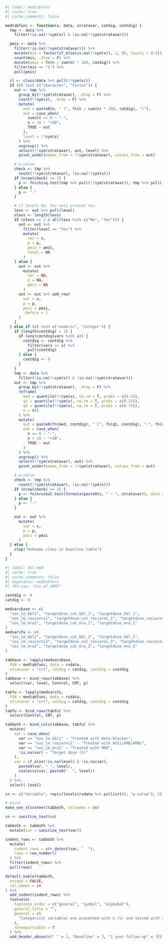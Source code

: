 ```r
#| label: medtabfunc
#| cache: true
#| cache.comments: false

medtabfunc <- function(x, data, stratavar, catdig, contdig) {
  tmp <- data %>%
    filter(!is.na(!!sym(x)) & !is.na(!!sym(stratavar)))

  pmis <- data %>%
    filter(!is.na(!!sym(stratavar))) %>%
    mutate(mis = factor(if_else(is.na(!!sym(x)), 1, 0), levels = 0:1)) %>%
    count(mis, .drop = F) %>%
    mutate(pmis = fn(n / sum(n) * 100, catdig)) %>%
    filter(mis == "1") %>%
    pull(pmis)

  cl <- class(data %>% pull(!!sym(x)))
  if (cl %in% c("character", "factor")) {
    out <- tmp %>%
      group_by(!!sym(stratavar), .drop = F) %>%
      count(!!sym(x), .drop = F) %>%
      mutate(
        out = paste0(n, " (", fn(n / sum(n) * 100, catdig), ")"),
        out = case_when(
          sum(n) == 0 ~ "-",
          n < 10 ~ "<10",
          TRUE ~ out
        ),
        level = !!sym(x)
      ) %>%
      ungroup() %>%
      select(!!sym(stratavar), out, level) %>%
      pivot_wider(names_from = !!sym(stratavar), values_from = out)

    # p-value
    check <- tmp %>%
      count(!!sym(stratavar), !is.na(!!sym(x)))
    if (nrow(check) >= 2) {
      p <- fn(chisq.test(tmp %>% pull(!!sym(stratavar)), tmp %>% pull(!!sym(x)))$p.value, p = T, dig = 3)
    } else {
      p <- "-"
    }

    # if levels No, Yes only present Yes
    levs <- out %>% pull(level)
    nlevs <- length(levs)
    if (nlevs == 2 & all(levs %in% c("No", "Yes"))) {
      out <- out %>%
        filter(level == "Yes") %>%
        mutate(
          var = x,
          p = p,
          pmis = pmis,
          level = NA
        )
    } else {
      out <- out %>%
        mutate(
          var = NA,
          p = NA,
          pmis = NA
        )
      out <- out %>% add_row(
        var = x,
        p = p,
        pmis = pmis,
        .before = 1
      )
    }
  } else if (cl %in% c("numeric", "integer")) {
    if (length(contdig) > 1) {
      if (any(contdig$vars %in% x)) {
        contdig <- contdig %>%
          filter(vars == x) %>%
          pull(contdig)
      } else {
        contdig <- 0
      }
    }
    tmp <- data %>%
      filter(!is.na(!!sym(x)) & !is.na(!!sym(stratavar)))
    out <- tmp %>%
      group_by(!!sym(stratavar), .drop = F) %>%
      reframe(
        med = quantile(!!sym(x), na.rm = T, probs = c(0.5)),
        q1 = quantile(!!sym(x), na.rm = T, probs = c(0.25)),
        q3 = quantile(!!sym(x), na.rm = T, probs = c(0.75)),
        n = n()
      ) %>%
      mutate(
        out = paste0(fn(med, contdig), " [", fn(q1, contdig), "-", fn(q3, contdig), "]"),
        out = case_when(
          n == 0 ~ "-",
          n < 10 ~ "<10",
          TRUE ~ out
        )
      ) %>%
      ungroup() %>%
      select(!!sym(stratavar), out) %>%
      pivot_wider(names_from = !!sym(stratavar), values_from = out)

    # p-value
    check <- tmp %>%
      count(!!sym(stratavar), !is.na(!!sym(x)))
    if (nrow(check) >= 2) {
      p <- fn(kruskal.test(formula(paste0(x, " ~ ", stratavar)), data = tmp)$p.value, p = T, dig = 3)
    } else {
      p <- "-"
    }

    out <- out %>%
      mutate(
        var = x,
        p = p,
        pmis = pmis
      )
  } else {
    stop("Unknown class in baseline table")
  }
}
```

```r
#| label: tbl-med
#| cache: true
#| cache.comments: false
#| dependson: medtabfunc
#| tbl-cap: "Use of GDMT"

contdig <- 0
catdig <- 0

medvarsbase <- c(
  "sos_lm_bbl1", "targetdose_cat_bbl_1", "targetdose_bbl_1",
  "sos_lm_rasiarni1", "targetdose_cat_rasiarni_1", "targetdose_rasiarni_1",
  "sos_lm_mra1", "targetdose_cat_mra_1", "targetdose_mra_1"
)
medvarsfu <- c(
  "sos_lm_bbl2", "targetdose_cat_bbl_2", "targetdose_bbl_2",
  "sos_lm_rasiarni2", "targetdose_cat_rasiarni_2", "targetdose_rasiarni_2",
  "sos_lm_mra2", "targetdose_cat_mra_2", "targetdose_mra_2"
)

tabbase <- lapply(medvarsbase,
  FUN = medtabfunc, data = rsdata,
  stratavar = "crt", catdig = catdig, contdig = contdig
)
tabbase <- bind_rows(tabbase) %>%
  select(var, level, Control, CRT, p)

tabfu <- lapply(medvarsfu,
  FUN = medtabfunc, data = rsdata,
  stratavar = "crt", catdig = catdig, contdig = contdig
)
tabfu <- bind_rows(tabfu) %>%
  select(Control, CRT, p)

tabboth <- bind_cols(tabbase, tabfu) %>%
  mutate(
    var = case_when(
      var == "sos_lm_bbl1" ~ "Treated with Beta-blocker",
      var == "sos_lm_rasiarni1" ~ "Treated with ACEi/ARB/ARNi",
      var == "sos_lm_mra1" ~ "Treated with MRA",
      !is.na(var) ~ "Target dose (%)"
    ),
    var = if_else(!is.na(level) & !is.na(var),
      paste0(var, " ", level),
      coalesce(var, paste0("  ", level))
    )
  ) %>%
  select(-level)

cn <- c("Variable", rep(c(levels(rsdata %>% pull(crt)), "p-value"), 2))

# excel
make_one_xlsxsheet(tabboth, colnames = cn)

cn <- sanitize_text(cn)

tabboth <- tabboth %>%
  mutate(var = sanitize_text(var))

indent_rows <- tabboth %>%
  mutate(
    indent_rows = str_detect(var, "  "),
    rows = row_number()
  ) %>%
  filter(indent_rows) %>%
  pull(rows)

default_kable(tabboth,
  escape = FALSE,
  col.names = cn
) %>%
  add_indent(indent_rows) %>%
  footnote(
    footnote_order = c("general", "symbol", "alphabet"),
    general_title = "",
    general = c(
      "Categorical variables are presented with n (%) and tested with chi-square test and continuous variables with median [q1-q3] and tested with Kruskal-Wallis test."
    ),
    threeparttable = T
  ) %>%
  add_header_above(c(" " = 1, "Baseline" = 3, "1 year follow-up" = 3))
```
